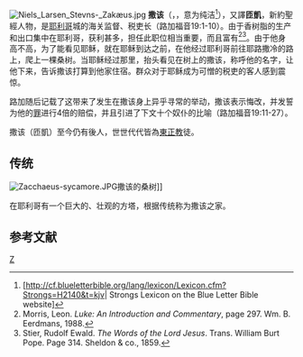 [[File:Niels_Larsen_Stevns-_Zakæus.jpg|thumb]]
'''撒该'''（{{lang-grc|Ζακχαῖος}}，{{lang-he| זכי}}，意为纯洁<ref>[http://cf.blueletterbible.org/lang/lexicon/Lexicon.cfm?Strongs=H2140&t=kjv| Strongs Lexicon on the Blue Letter Bible website]{{dead link|date=2018年3月 |bot=InternetArchiveBot |fix-attempted=yes }}</ref>），又譯'''匝凱'''，新約聖經人物，是[[耶利哥|耶利哥]]城的海关监督、税吏长（路加福音19:1-10）。由于香树脂的生产和出口集中在耶利哥，获利甚多，担任此职位相当重要，而且富有<ref>Morris, Leon. ''Luke: An Introduction and Commentary'', page 297. Wm. B. Eerdmans, 1988.</ref><ref>Stier, Rudolf Ewald. ''The Words of the Lord Jesus''. Trans. William Burt Pope. Page 314. Sheldon & co., 1859.</ref>。由于他身高不高，为了能看见耶稣，就在耶稣到达之前，在他经过耶利哥前往耶路撒冷的路上，爬上一棵桑树。当耶稣经过那里，抬头看见在树上的撒该，称呼他的名字，让他下来，告诉撒该打算到他家住宿。群众对于耶稣成为可憎的税吏的客人感到震惊。

路加随后记载了这带来了发生在撒该身上异乎寻常的举动，撒该表示悔改，并发誓为他的[[罪|罪]]进行4倍的赔偿，并且引进了下文十个奴仆的比喻（路加福音19:11-27）。 

撒该（匝凱）至今仍有後人，世世代代皆為[[東正教|東正教]]徒{{來源請求}}。

== 传统 ==
[[File:Zacchaeus-sycamore.JPG|thumb]]撒该的桑树]]

在耶利哥有一个巨大的、壮观的方塔，根据传统称为撒该之家。

== 参考文献 ==
<references/>

{{Authority control}}
[[Category:圣经人物|Z]]